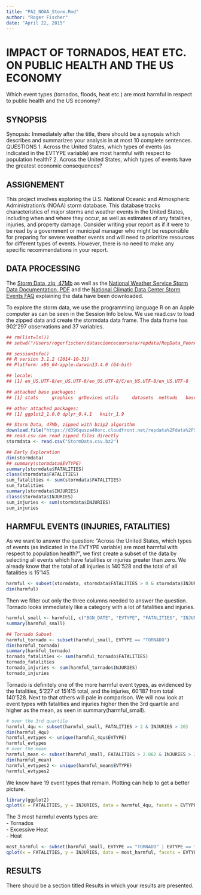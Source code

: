 ```yaml
---
title: "PA2_NOAA_Storm.Rmd"
author: "Roger Fischer"
date: "April 22, 2015"
---
```


# IMPACT OF TORNADOS, HEAT ETC. ON PUBLIC HEALTH AND THE US ECONOMY
Which event types (tornados, floods, heat etc.) are most harmful in respect to public health and the US economy?

## SYNOPSIS    
Synopsis: Immediately after the title, there should be a synopsis which describes and summarizes your analysis in at most 10 complete sentences.
QUESTIONS
1. Across the United States, which types of events (as indicated in the EVTYPE variable) are most harmful with respect to population health?
2. Across the United States, which types of events have the greatest economic consequences?


## ASSIGNEMENT
This project involves exploring the U.S. National Oceanic and Atmospheric Administration's (NOAA) storm database. This database tracks characteristics of major storms and weather events in the United States, including when and where they occur, as well as estimates of any fatalities, injuries, and property damage.
Consider writing your report as if it were to be read by a government or municipal manager who might be responsible for preparing for severe weather events and will need to prioritize resources for different types of events. However, there is no need to make any specific recommendations in your report.


## DATA PROCESSING
The [Storm Data, zip, 47Mb]("https://d396qusza40orc.cloudfront.net/repdata%2Fdata%2FStormData.csv.bz2") as well as the [National Weather Service Storm Data Documentation, PDF]("https://d396qusza40orc.cloudfront.net/repdata%2Fpeer2_doc%2Fpd01016005curr.pdf") and the [National Climatic Data Center Storm Events FAQ]("https://d396qusza40orc.cloudfront.net/repdata%2Fpeer2_doc%2FNCDC%20Storm%20Events-FAQ%20Page.pdf") explaining the data have been downloaded. 

To explore the storm data, we use the programming language R on an Apple computer as can be seen in the Session Info below.
We use read.csv to load the zipped data and create the stormdata data frame. The data frame has 902'297 observations and 37 variables.


```r
## rm(list=ls())
## setwd("/Users/rogerfischer/datasciencecoursera/repdata/RepData_PeerAssessment2")

## sessionInfo()
## R version 3.1.2 (2014-10-31)
## Platform: x86_64-apple-darwin13.4.0 (64-bit)

## locale:
## [1] en_US.UTF-8/en_US.UTF-8/en_US.UTF-8/C/en_US.UTF-8/en_US.UTF-8

## attached base packages:
## [1] stats     graphics  grDevices utils     datasets  methods   base     

## other attached packages:
## [1] ggplot2_1.0.0 dplyr_0.4.1   knitr_1.9   

## Storm Data, 47Mb, zipped with bzip2 algorithm
download.file("https://d396qusza40orc.cloudfront.net/repdata%2Fdata%2FStormData.csv.bz2", "StormData.csv.bz2", method="curl")
## read.csv can read zipped files directly
stormdata <- read.csv("StormData.csv.bz2")

## Early Exploration
dim(stormdata)
## summary(stormdata$EVTYPE)
summary(stormdata$FATALITIES)
class(stormdata$FATALITIES)
sum_fatalities <- sum(stormdata$FATALITIES)
sum_fatalities
summary(stormdata$INJURIES)
class(stormdata$INJURIES)
sum_injuries <- sum(stormdata$INJURIES)
sum_injuries 
```


## HARMFUL EVENTS (INJURIES, FATALITIES)
As we want to answer the question: "Across the United States, which types of events (as indicated in the EVTYPE variable) are most harmful with respect to population health?", we first  create a subset of the data by selecting all events which have fatalities or injuries greater than zero. We already know that the total of all injuries is 140'528 and the total of all fatalities is 15'145.

```r
harmful <- subset(stormdata, stormdata$FATALITIES > 0 & stormdata$INJURIES > 0)
dim(harmful)
```

Then we filter out only the three columns needed to answer the question. Tornado looks immediately like a category with a lot of fatalities and injuries.

```r
harmful_small <- harmful[, c("BGN_DATE", "EVTYPE", "FATALITIES", "INJURIES")]
summary(harmful_small)

## Tornado Subset
harmful_tornado <- subset(harmful_small, EVTYPE == "TORNADO")
dim(harmful_tornado)
summary(harmful_tornado)
tornado_fatalities <- sum(harmful_tornado$FATALITIES)
tornado_fatalities
tornado_injuries <- sum(harmful_tornado$INJURIES)
tornado_injuries
```

Tornado is definitely one of the more harmful event types, as evidenced by the fatalities, 5'227 of 15'415 total, and the injuries, 60'187 from total 140'528. Next to that others will pale in comparison. We will now look at event types with fatalities and injuries higher then the 3rd quartile and higher as the mean, as seen in summary(harmful_small). 

```r
# over the 3rd quartile
harmful_4qu <- subset(harmful_small, FATALITIES > 2 & INJURIES > 20)
dim(harmful_4qu)
harmful_evtypes <- unique(harmful_4qu$EVTYPE)
harmful_evtypes
# over the mean
harmful_mean <- subset(harmful_small, FATALITIES > 2.862 & INJURIES > 29.82)
dim(harmful_mean)
harmful_evtypes2 <- unique(harmful_mean$EVTYPE)
harmful_evtypes2
```

We know have 19 event types that remain. Plotting can help to get a better picture.

```r
library(ggplot2)
qplot(x = FATALITIES, y = INJURIES, data = harmful_4qu, facets = EVTYPE ~ . ,  color = EVTYPE, geom =   c("point"))
```

The 3 most harmful events types are:   
- Tornados    
- Excessive Heat    
- Heat    
```r
most_harmful <- subset(harmful_small, EVTYPE == "TORNADO" | EVTYPE == "EXCESSIVE HEAT" | EVTYPE == "HEAT")
qplot(x = FATALITIES, y = INJURIES, data = most_harmful, facets = EVTYPE ~ . ,  color = EVTYPE, geom =   c("point"))
```

## RESULTS
There should be a section titled Results in which your results are presented.





